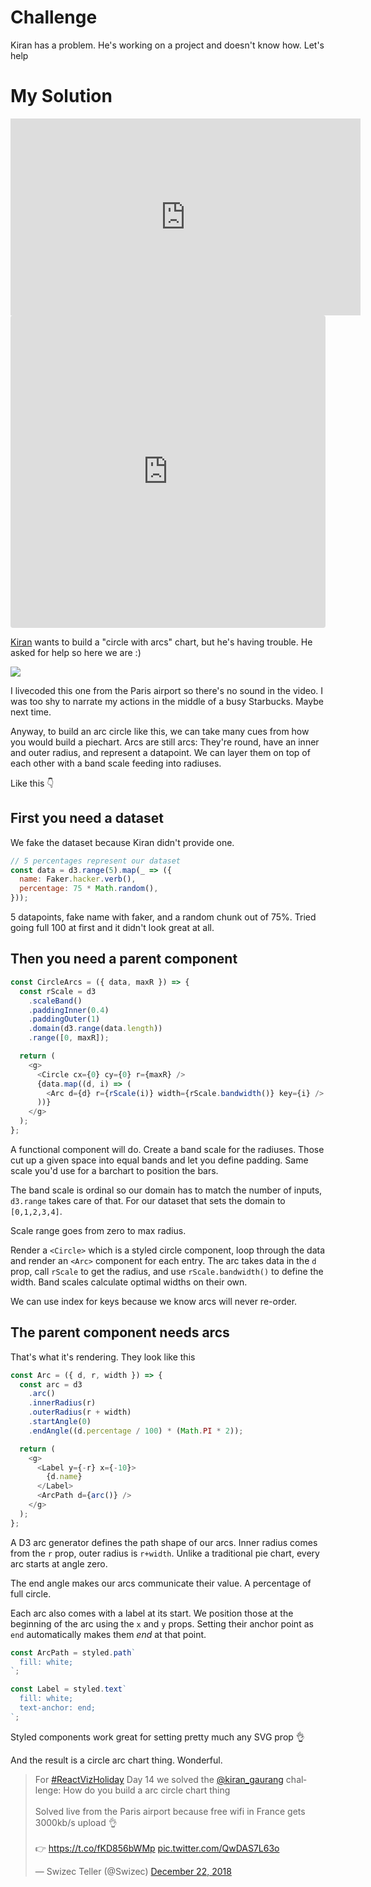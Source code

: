 # Challenge

Kiran has a problem. He's working on a project and doesn't know how. Let's help

# My Solution

<iframe width="560" height="315" src="https://www.youtube.com/embed/_tNeyToiCsI" frameborder="0" allow="accelerometer; autoplay; encrypted-media; gyroscope; picture-in-picture" allowfullscreen></iframe>

<iframe src="https://codesandbox.io/embed/14w5j15kol?fontsize=14" style="width:100%; height:500px; border:0; border-radius: 4px; overflow:hidden;" sandbox="allow-modals allow-forms allow-popups allow-scripts allow-same-origin"></iframe>

[Kiran](https://twitter.com/kiran_gaurang) wants to build a "circle with arcs"
chart, but he's having trouble. He asked for help so here we are :)

![](https://github.com/Swizec/datavizAdvent/raw/master/src/content/kiran-challenge/ask-for-help.png)

I livecoded this one from the Paris airport so there's no sound in the video. I
was too shy to narrate my actions in the middle of a busy Starbucks. Maybe next
time.

Anyway, to build an arc circle like this, we can take many cues from how you
would build a piechart. Arcs are still arcs: They're round, have an inner and
outer radius, and represent a datapoint. We can layer them on top of each other
with a band scale feeding into radiuses.

Like this 👇

## First you need a dataset

We fake the dataset because Kiran didn't provide one.

```javascript
// 5 percentages represent our dataset
const data = d3.range(5).map(_ => ({
  name: Faker.hacker.verb(),
  percentage: 75 * Math.random(),
}));
```

5 datapoints, fake name with faker, and a random chunk out of 75%. Tried going
full 100 at first and it didn't look great at all.

## Then you need a parent component

```javascript
const CircleArcs = ({ data, maxR }) => {
  const rScale = d3
    .scaleBand()
    .paddingInner(0.4)
    .paddingOuter(1)
    .domain(d3.range(data.length))
    .range([0, maxR]);

  return (
    <g>
      <Circle cx={0} cy={0} r={maxR} />
      {data.map((d, i) => (
        <Arc d={d} r={rScale(i)} width={rScale.bandwidth()} key={i} />
      ))}
    </g>
  );
};
```

A functional component will do. Create a band scale for the radiuses. Those cut
up a given space into equal bands and let you define padding. Same scale you'd
use for a barchart to position the bars.

The band scale is ordinal so our domain has to match the number of inputs,
`d3.range` takes care of that. For our dataset that sets the domain to
`[0,1,2,3,4]`.

Scale range goes from zero to max radius.

Render a `<Circle>` which is a styled circle component, loop through the data
and render an `<Arc>` component for each entry. The arc takes data in the `d`
prop, call `rScale` to get the radius, and use `rScale.bandwidth()` to define
the width. Band scales calculate optimal widths on their own.

We can use index for keys because we know arcs will never re-order.

## The parent component needs arcs

That's what it's rendering. They look like this

```javascript
const Arc = ({ d, r, width }) => {
  const arc = d3
    .arc()
    .innerRadius(r)
    .outerRadius(r + width)
    .startAngle(0)
    .endAngle((d.percentage / 100) * (Math.PI * 2));

  return (
    <g>
      <Label y={-r} x={-10}>
        {d.name}
      </Label>
      <ArcPath d={arc()} />
    </g>
  );
};
```

A D3 arc generator defines the path shape of our arcs. Inner radius comes from
the `r` prop, outer radius is `r+width`. Unlike a traditional pie chart, every
arc starts at angle zero.

The end angle makes our arcs communicate their value. A percentage of full
circle.

Each arc also comes with a label at its start. We position those at the
beginning of the arc using the `x` and `y` props. Setting their anchor point as
`end` automatically makes them _end_ at that point.

```javascript
const ArcPath = styled.path`
  fill: white;
`;

const Label = styled.text`
  fill: white;
  text-anchor: end;
`;
```

Styled components work great for setting pretty much any SVG prop 👌

And the result is a circle arc chart thing. Wonderful.

<blockquote class="twitter-tweet" data-lang="en"><p lang="en" dir="ltr">For <a href="https://twitter.com/hashtag/ReactVizHoliday?src=hash&amp;ref_src=twsrc%5Etfw">#ReactVizHoliday</a> Day 14 we solved the <a href="https://twitter.com/kiran_gaurang?ref_src=twsrc%5Etfw">@kiran_gaurang</a> challenge: How do you build a arc circle chart thing<br><br>Solved live from the Paris airport because free wifi in France gets 3000kb/s upload 👌<br><br>👉 <a href="https://t.co/fKD856bWMp">https://t.co/fKD856bWMp</a> <a href="https://t.co/QwDAS7L63o">pic.twitter.com/QwDAS7L63o</a></p>&mdash; Swizec Teller (@Swizec) <a href="https://twitter.com/Swizec/status/1076448516619362304?ref_src=twsrc%5Etfw">December 22, 2018</a></blockquote>
<script async src="https://platform.twitter.com/widgets.js" charset="utf-8"></script>